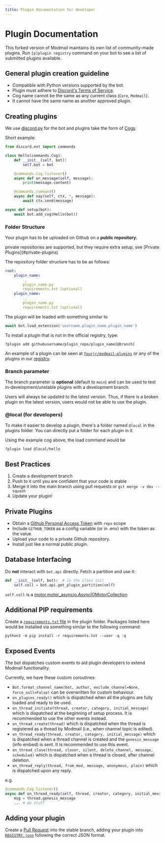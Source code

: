 ```yaml
---
title: Plugin documentation for developer
---
```



# Plugin Documentation

This forked version of Modmail maintains its own list of community-made plugins. Run `[p]plugin registry` command on your bot to see
a list of submitted plugins available.

## General plugin creation guideline
- Compatible with Python versions supported by the bot.
- Plugin must adhere to [Discord's Terms of Service](https://discord.com/terms/).
- Cog name cannot be the same as any current class (`Core`, `Modmail`).
- It cannot have the same name as another approved plugin.

## Creating plugins
We use [discord.py](https://discordpy.readthedocs.io/en/stable/) for the bot and plugins take the form of [Cogs](https://discordpy.readthedocs.io/en/stable/ext/commands/cogs.html).

Short example:
```py
from discord.ext import commands

class Hello(commands.Cog):
    def __init__(self, bot):
        self.bot = bot

    @commands.Cog.listener()
    async def on_message(self, message):
        print(message.content)

    @commands.command()
    async def say(self, ctx, *, message):
        await ctx.send(message)

async def setup(bot):
    await bot.add_cog(Hello(bot))
```

### Folder Structure
Your plugin has to be uploaded on Github on a **public repository.**

<Callout emoji="ℹ️" type="info">
private repositories are supported, but they require extra setup, see 
[Private Plugins](#private-plugins)
</Callout>

The repository folder structure has to be as follows:
```yaml
root:
    plugin_name:
        ..
        plugin_name.py
        requirements.txt [optional]
    plugin_name:
        ..
        plugin_name.py
        requirements.txt [optional]
```

The plugin will be loaded with something similar to
```py
await bot.load_extension('username.plugin_name.plugin_name')
```

To install a plugin that is not in the official registry, type:

```
?plugin add githubusername/plugin_repo/plugin_name[@branch]
```
An example of a plugin can be seen at [`fourjr/modmail-plugins`](https://github.com/fourjr/modmail-plugins) or any of the plugins in our [registry](https://github.com/raidensakura/modmail/blob/stable/registry.json).

### Branch parameter 
The branch parameter is **optional** (default to `main`) and can be used to test in-development/unstable plugins with a development branch. 

Users will always be updated to the latest version. Thus, if there is a broken plugin on the latest version, users would not be able to use the plugin.

### @local (for developers)
To make it easier to develop a plugin, there's a folder named `@local` in the plugins folder. You can directly put a folder for each plugin in it.

Using the example cog above, the load command would be
```
?plugin load @local/hello
```

## Best Practices 
1. Create a development branch 
2. Push to it until you are confident that your code is stable 
3. Merge it into the main branch using pull requests or `git merge -v dev --squash `
4. Update your plugin! 

## Private Plugins
- Obtain a [Github Personal Access Token](https://docs.github.com/en/github/authenticating-to-github/keeping-your-account-and-data-secure/creating-a-personal-access-token) with `repo` scope
- Include `GITHUB_TOKEN` as a config variable (or in .env) with the token as the value.
- Upload your code to a private Github repository.
- Install just like a normal public plugin.

## Database Interfacing
Do **not** interact with `bot.api` directly. Fetch a partition and use it:
```python
def __init__(self, bot):  # in the class init
    self.coll = bot.api.get_plugin_partition(self)
```

`self.coll` is a [motor.motor_asyncio.AsyncIOMotorCollection](https://motor.readthedocs.io/en/stable/api-asyncio/asyncio_motor_collection.html)

## Additional PIP requirements
Create a [`requirements.txt` file](https://pip.pypa.io/en/stable/user_guide/#requirements-files) in the plugin folder. Packages listed here would be installed via something similar to the following command:
```
python3 -m pip install -r requirements.txt --user -q -q
```

## Exposed Events

The bot dispatches custom events to aid plugin developers to extend Modmail functionality.

Currently, we have these custom coroutines:
- `Bot.format_channel_name(bot, author, exclude_channel=None, force_null=False)` can be overwritten for custom behaviour.
- `on_plugins_ready()` which is dispatched when all the plugins are fully loaded and ready to be used.
- `on_thread_initiate(thread, creator, category, initial_message)` which is dispatched at the beginning of setup process. It is recommended to use the other events instead.
- `on_thread_create(thread)` which is dispatched when the thread is registered as a thread by Modmail (i.e., when channel topic is edited).
- `on_thread_ready(thread, creator, category, initial_message)` which is dispatched when a thread channel is created and the `genesis_message` (info embed) is sent. It is recommended to use this event.
- `on_thread_close(thread, closer, silent, delete_channel, message, scheduled)` which is dispatched when a thread is closed, after channel deletion.
- `on_thread_reply(thread, from_mod, message, anonymous, plain)` which is dispatched upon any reply.

e.g. 

```py
@commands.Cog.listener()
async def on_thread_ready(self, thread, creator, category, initial_message):
    msg = thread.genesis_message
    ... # do stuff
```


## Adding your plugin
Create a [Pull Request](https://github.com/raidensakura/modmail/pulls) into the stable branch, 
adding your plugin into [`REGISTRY.json`](https://github.com/raidensakura/modmail/blob/stable/REGISTRY.json)
following the correct JSON format.